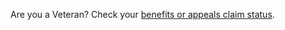 Are you a Veteran? Check your [benefits or appeals claim status](https://www.va.gov/claim-or-appeal-status/).